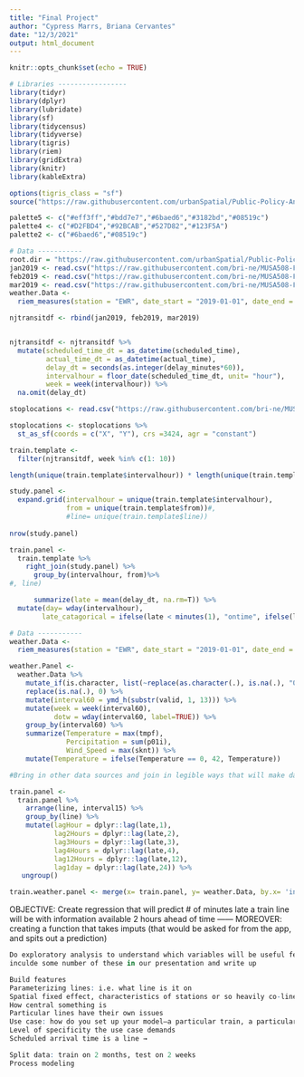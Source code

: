 ```yaml
---
title: "Final Project"
author: "Cypress Marrs, Briana Cervantes"
date: "12/3/2021"
output: html_document
---
```


```r
knitr::opts_chunk$set(echo = TRUE)
```

```r
# Libraries -----------------
library(tidyr)
library(dplyr)
library(lubridate)
library(sf)
library(tidycensus)
library(tidyverse)
library(tigris)
library(riem)
library(gridExtra)
library(knitr)
library(kableExtra)

options(tigris_class = "sf")
source("https://raw.githubusercontent.com/urbanSpatial/Public-Policy-Analytics-Landing/master/functions.r")

palette5 <- c("#eff3ff","#bdd7e7","#6baed6","#3182bd","#08519c")
palette4 <- c("#D2FBD4","#92BCAB","#527D82","#123F5A")
palette2 <- c("#6baed6","#08519c")
```
``` r
# Data -----------
root.dir = "https://raw.githubusercontent.com/urbanSpatial/Public-Policy-Analytics-Landing/master/DATA/"
jan2019 <- read.csv("https://raw.githubusercontent.com/bri-ne/MUSA508-Final/faf21b758b644d975bb7aa67c5687a38374c05b7/data/2019_01.csv?token=AVSVPET277ZFADOVJ6VXJ2TBWPIGW")
feb2019 <- read.csv("https://raw.githubusercontent.com/bri-ne/MUSA508-Final/faf21b758b644d975bb7aa67c5687a38374c05b7/data/2019_02.csv?token=AVSVPEW4NWROQR43GFRYKJTBWPIL4")
mar2019 <- read.csv("https://raw.githubusercontent.com/bri-ne/MUSA508-Final/faf21b758b644d975bb7aa67c5687a38374c05b7/data/2019_03.csv?token=AVSVPERDSFIVXOGEUPPJRPTBWPIOI")
weather.Data <- 
  riem_measures(station = "EWR", date_start = "2019-01-01", date_end = "2019-05-01")
```

```r
njtransitdf <- rbind(jan2019, feb2019, mar2019)


njtransitdf <- njtransitdf %>% 
  mutate(scheduled_time_dt = as_datetime(scheduled_time),
         actual_time_dt = as_datetime(actual_time),
         delay_dt = seconds(as.integer(delay_minutes*60)), 
         intervalhour = floor_date(scheduled_time_dt, unit= "hour"),
         week = week(intervalhour)) %>%
  na.omit(delay_dt)

```
```r
stoplocations <- read.csv("https://raw.githubusercontent.com/bri-ne/MUSA508-Final/main/Rail_Stations_of_NJ_Transit.csv?token=AVSVPEVU7X6RXZP3RNOK2CLBW7VZO")

stoplocations <- stoplocations %>%
  st_as_sf(coords = c("X", "Y"), crs =3424, agr = "constant") 
```
```r
train.template <- 
  filter(njtransitdf, week %in% c(1: 10))

length(unique(train.template$intervalhour)) * length(unique(train.template$line)) * length(unique(train.template$from))
```
```r
study.panel <- 
  expand.grid(intervalhour = unique(train.template$intervalhour), 
              from = unique(train.template$from))#,
              #line= unique(train.template$line))
              
nrow(study.panel)    

```
```r
train.panel <- 
  train.template %>%
    right_join(study.panel) %>% 
      group_by(intervalhour, from)%>%
#, line) 

      summarize(late = mean(delay_dt, na.rm=T)) %>%
  mutate(day= wday(intervalhour),
        late_catagorical = ifelse(late < minutes(1), "ontime", ifelse(late < minutes(4), "few_minutes", "late")))

```
``` r
# Data -----------
weather.Data <- 
  riem_measures(station = "EWR", date_start = "2019-01-01", date_end = "2019-05-01")

weather.Panel <-  
  weather.Data %>%
    mutate_if(is.character, list(~replace(as.character(.), is.na(.), "0"))) %>% 
    replace(is.na(.), 0) %>%
    mutate(interval60 = ymd_h(substr(valid, 1, 13))) %>%
    mutate(week = week(interval60),
           dotw = wday(interval60, label=TRUE)) %>%
    group_by(interval60) %>%
    summarize(Temperature = max(tmpf),
              Percipitation = sum(p01i),
              Wind_Speed = max(sknt)) %>%
    mutate(Temperature = ifelse(Temperature == 0, 42, Temperature)) 

#Bring in other data sources and join in legible ways that will make data useable 
```

```r
train.panel <- 
  train.panel %>% 
    arrange(line, interval15) %>% 
    group_by(line) %>% 
    mutate(lagHour = dplyr::lag(late,1),
           lag2Hours = dplyr::lag(late,2),
           lag3Hours = dplyr::lag(late,3),
           lag4Hours = dplyr::lag(late,4),
           lag12Hours = dplyr::lag(late,12),
           lag1day = dplyr::lag(late,24)) %>% 
   ungroup()

```

```r
train.weather.panel <- merge(x= train.panel, y= weather.Data, by.x= 'intervalhour', by.y= 'interval60', all.x= T)
```

OBJECTIVE: Create regression that will predict # of minutes late a train line will be with information available 2 hours ahead of time  —— MOREOVER: creating a function that takes imputs (that would be asked for from the app, and spits out a prediction)
 
```r
Do exploratory analysis to understand which variables will be useful features
inculde some number of these in our presentation and write up 
```

```r
Build features
Parameterizing lines: i.e. what line is it on 
Spatial fixed effect, characteristics of stations or so heavily co-linear
How central something is 
Particular lines have their own issues 
Use case: how do you set up your model—a particular train, a particular time, particular place 
Level of specificity the use case demands 
Scheduled arrival time is a line → 

```
```r
Split data: train on 2 months, test on 2 weeks
Process modeling 
```
```r
````